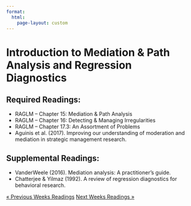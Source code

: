 ```yaml
---
format: 
  html:
    page-layout: custom
---
```

<div class="page-readings">
<h1 class="h1-reading"> Introduction to Mediation & Path Analysis and Regression Diagnostics </h1>
<h2 class="h2-reading">Required Readings:</h2>
<ul class="ul-reading">
<li>RAGLM -- Chapter 15: Mediation & Path Analysis</li>
<li>RAGLM -- Chapter 16: Detecting & Managing Irregularities</li>
<li>RAGLM -- Chapter 17.3: An Assortment of Problems</li>
<li>Aguinis et al. (2017). Improving our understanding of moderation and mediation in strategic management research.</li>
</ul>

<h2 class="h2-reading">Supplemental Readings:</h2>
<ul class="ul-reading">
<li>VanderWeele (2016). Mediation analysis: A practitioner's guide.</li>
<li>Chatterjee & Yilmaz (1992). A review of regression diagnostics for behavioral research.</li>
</ul>

<div class = "prev-next-container">
<a class="prev-next" href="reading-7.html">&laquo; Previous Weeks Readings</a>
<a class="prev-next" href="reading-9.html">Next Weeks Readings &raquo;</a>
</div>

</div>